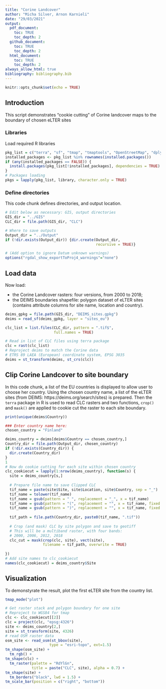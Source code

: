 ```yaml
---
title: "Corine Landcover"
author: "Micha Silver, Arnon Karnieli"
date: "29/03/2021"
output:
  pdf_document:
    toc: TRUE
    toc_depth: 2
  github_document:
    toc: TRUE
    toc_depth: 2
  html_document:
    toc: TRUE
    toc_depth: 2
always_allow_html: true
bibliography: bibliography.bib  
---
```


```r
knitr::opts_chunk$set(echo = TRUE)
```

## Introduction
This script demonstrates "cookie cutting" of Corine landcover maps to the boundary of chosen eLTER sites

### Libraries

Load required R libraries

```r
pkg_list = c("terra", "sf", "tmap", "tmaptools", "OpenStreetMap", "dplyr")
installed_packages <- pkg_list %in% rownames(installed.packages())
if (any(installed_packages == FALSE)) {
  install.packages(pkg_list[!installed_packages], dependencies = TRUE)
}
# Packages loading
pkgs = lapply(pkg_list, library, character.only = TRUE)
```

### Define directories

This code chunk defines directories, and output location.

```r
# Edit below as necessary: GIS, output directories
GIS_dir = "../GIS"
CLC_dir = file.path(GIS_dir, "CLC")

# Where to save outputs
Output_dir = "../Output"
if (!dir.exists(Output_dir)) {dir.create(Output_dir,
                                         recursive = TRUE)}

# (Add option to ignore Datum unknown warnings)
options("rgdal_show_exportToProj4_warnings"="none")
```

## Load data

Now load:

  * the Corine Landcover rasters: four versions, from 2000 to 2018;
  * the DEIMS boundaries shapefile: polygon dataset of eLTER sites (contains attribute columns for site name, location and country).

```r
deims_gpkg = file.path(GIS_dir, "DEIMS_sites.gpkg")
deims = read_sf(deims_gpkg, layer = "sites_eu")

clc_list = list.files(CLC_dir, pattern = ".tif$",
                      full.names = TRUE)

# Read in list of CLC files using terra package
clc = rast(clc_list)
# Reproject deims to match the Corine data
# ETRS 89 LAEA (European) coordinate system, EPSG 3035
deims = st_transform(deims, st_crs(clc))
```

## Clip Corine Landcover to site boundary

In this code chunk, a list of the EU countries is displayed to allow user to choose her country. Using the chosen country name, a list of the eLTER sites (from DEIMS: https://deims.org/search/sites) is prepared. Then the `terra` package in R is used to read CLC rasters and two functions, `crop()` and `mask()` are applied to cookie cut the raster to each site boundary.

```r
print(unique(deims$Country))

### Enter country name here:
chosen_country = "Finland"

deims_country = deims[deims$Country == chosen_country,]
Country_dir = file.path(Output_dir, chosen_country)
if (!dir.exists(Country_dir)) {
  dir.create(Country_dir)
}
1
# Now do cookie cutting for each site within chosen country
clc_cookiecut = lapply(1:nrow(deims_country), function(s) {
  site = deims_country[s,]
  
  # Prepare file name to save Clipped CLC
  tif_name = paste(site$Site, site$Location, site$Country, sep = "_")
  tif_name = tolower(tif_name)
  tif_name = gsub(pattern = " ", replacement = "_", x = tif_name)
  tif_name = gsub(pattern = "(", replacement = "", x = tif_name, fixed = TRUE)
  tif_name = gsub(pattern = ")", replacement = "", x = tif_name, fixed = TRUE)
  
  tif_path = file.path(Country_dir, paste0(tif_name, ".tif"))
  
  # Crop (and mask) CLC by site polygon and save to geotiff
  # This will be a multiband raster, with four bands:
  # 2000, 2006, 2012, 2018
  clc_cut = mask(crop(clc, site), vect(site),
                 filename = tif_path, overwrite = TRUE)
  
})
# Add site names to clc_cookiecut
names(clc_cookiecut) = deims_country$Site
```

## Visualization

To demonstyrate the result, plot the first eLTER site from the country list.

```r
tmap_mode("plot")

# Get raster stack and polygon boundary for one site
# Reproject to WGS84 for tmap
clc <- clc_cookiecut[[2]]
clc = project(clc, "epsg:4326")
site <- deims_country[2,]
site = st_transform(site, 4326)
# read OSM raster data
osm_site <- read_osm(st_bbox(site),
                    type = "esri-topo", ext=1.5)
tm_shape(osm_site) +
  tm_rgb() +
tm_shape(clc) + 
  tm_raster(palette = "RdYlGn",
            title = paste("CLC", site), alpha = 0.7) +
tm_shape(site) + 
  tm_borders("black", lwd = 1.5) +
tm_scale_bar(position = c("right", "bottom"))
```